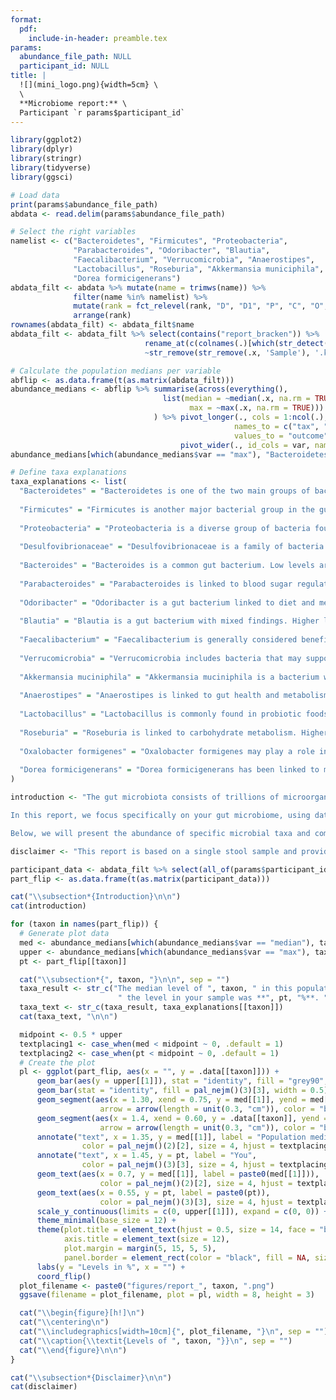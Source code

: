 ```yaml
---
format:
  pdf:
    include-in-header: preamble.tex
params:
  abundance_file_path: NULL
  participant_id: NULL
title: |
  ![](mini_logo.png){width=5cm} \
  \
  **Microbiome report:** \
  Participant `r params$participant_id`
---
```

```r
library(ggplot2)
library(dplyr)
library(stringr)
library(tidyverse)
library(ggsci)

# Load data
print(params$abundance_file_path)
abdata <- read.delim(params$abundance_file_path)

# Select the right variables
namelist <- c("Bacteroidetes", "Firmicutes", "Proteobacteria",
              "Parabacteroides", "Odoribacter", "Blautia",
              "Faecalibacterium", "Verrucomicrobia", "Anaerostipes",
              "Lactobacillus", "Roseburia", "Akkermansia municiphila",
              "Dorea formicigenerans")
abdata_filt <- abdata %>% mutate(name = trimws(name)) %>%
              filter(name %in% namelist) %>%
              mutate(rank = fct_relevel(rank, "D", "D1", "P", "C", "O", "F", "G", "S")) %>%
              arrange(rank)
rownames(abdata_filt) <- abdata_filt$name
abdata_filt <- abdata_filt %>% select(contains("report_bracken")) %>%
                              rename_at(c(colnames(.)[which(str_detect(colnames(.), 'report_bracken'))]), 
                              ~str_remove(str_remove(.x, 'Sample'), '.kraken2.report_bracken'))

# Calculate the population medians per variable
abflip <- as.data.frame(t(as.matrix(abdata_filt)))
abundance_medians <- abflip %>% summarise(across(everything(), 
                                  list(median = ~median(.x, na.rm = TRUE), 
                                        max = ~max(.x, na.rm = TRUE)))
                                ) %>% pivot_longer(., cols = 1:ncol(.), names_sep = "_",
                                                  names_to = c("tax", "var"), 
                                                  values_to = "outcome") %>%
                                      pivot_wider(., id_cols = var, names_from = tax, values_from = outcome)
abundance_medians[which(abundance_medians$var == "max"), "Bacteroidetes"]

# Define taxa explanations
taxa_explanations <- list(
  "Bacteroidetes" = "Bacteroidetes is one of the two main groups of bacteria in the human gut. Lower levels have been linked to obesity, higher body fat, and poor blood sugar control, including higher fasting glucose and insulin levels. In contrast, higher levels are associated with better metabolism, lower blood sugar, healthier cholesterol levels, and improved response to weight-loss diets. Some studies suggest mixed or opposite effects.",
  
  "Firmicutes" = "Firmicutes is another major bacterial group in the gut. Higher levels have been associated with obesity, diets high in fat and sugar, and poor blood sugar control, including type 2 diabetes. Lower levels are linked to better metabolism, lower cholesterol, improved gut health, and reduced inflammation.",
  
  "Proteobacteria" = "Proteobacteria is a diverse group of bacteria found in the gut. Lower levels are linked to fiber-rich diets and better blood sugar control, while higher levels are associated with type 2 diabetes, obesity, and metabolic issues, such as high cholesterol and insulin resistance.",
  
  "Desulfovibrionaceae" = "Desulfovibrionaceae is a family of bacteria within Proteobacteria. Lower levels have been associated with fiber-rich diets and reduced inflammation, while higher levels are linked to poor blood sugar control, metabolic syndrome, obesity, and increased gut permeability.",
  
  "Bacteroides" = "Bacteroides is a common gut bacterium. Low levels are linked to obesity, poor blood sugar control, and diabetes, while higher levels are associated with weight loss, diet changes, and exercise. Some studies suggest conflicting results.",
  
  "Parabacteroides" = "Parabacteroides is linked to blood sugar regulation. Higher levels are associated with poor blood sugar control and high-fat diets, while lower levels have been found in people responding well to diabetes medication (metformin).",
  
  "Odoribacter" = "Odoribacter is a gut bacterium linked to diet and metabolism. Higher levels have been associated with obesity, high-fat diets, and poor blood sugar control, while lower levels have been found in people benefiting from fiber-rich diets or diabetes medication.",
  
  "Blautia" = "Blautia is a gut bacterium with mixed findings. Higher levels have been linked to poor blood sugar control, but some studies associate them with fiber-rich diets that support metabolism.",
  
  "Faecalibacterium" = "Faecalibacterium is generally considered beneficial. Higher levels are linked to lower inflammation and better blood sugar control, while lower levels are associated with obesity and metabolic issues.",
  
  "Verrucomicrobia" = "Verrucomicrobia includes bacteria that may support gut health. Higher levels have been linked to improved blood sugar control and the use of prebiotics or diabetes medication, while lower levels are associated with obesity and poor metabolism.",
  
  "Akkermansia muciniphila" = "Akkermansia muciniphila is a bacterium within Verrucomicrobia. Higher levels are linked to a healthy gut lining, better blood sugar control, and lower body fat, while lower levels are associated with obesity and metabolic disorders.",
  
  "Anaerostipes" = "Anaerostipes is linked to gut health and metabolism. Higher levels have been associated with better blood sugar control and lower blood fat levels in people consuming prebiotics.",
  
  "Lactobacillus" = "Lactobacillus is commonly found in probiotic foods. Higher levels are linked to improved gut barrier function and weight loss but, in some cases, have also been associated with obesity.",
  
  "Roseburia" = "Roseburia is linked to carbohydrate metabolism. Higher levels are associated with fiber-rich diets and improved glucose tolerance, while lower levels are linked to poor blood sugar control.",
  
  "Oxalobacter formigenes" = "Oxalobacter formigenes may play a role in metabolism. Higher levels have been linked to lower body weight, while lower levels are associated with obesity and metabolic syndrome.",
  
  "Dorea formicigenerans" = "Dorea formicigenerans has been linked to metabolism and weight regulation. Higher levels are associated with lower body weight, while lower levels are found in people with obesity and insulin resistance."
)

introduction <- "The gut microbiota consists of trillions of microorganisms, including bacteria, viruses, fungi, and archaea, that inhabit the gastrointestinal tract. These microorganisms play a crucial role in various physiological functions, including digestion, immune response, and even metabolism. The composition of the gut microbiota can be influenced by various factors, such as diet, lifestyle, and genetic predisposition.

In this report, we focus specifically on your gut microbiome, using data generated through shotgun sequencing. This advanced technique provides a detailed and high-resolution view of the microbial communities in your gut, identifying both known and previously uncharacterized microorganisms. By examining the composition and relative abundance of these microorganisms in a large group of individuals, our goal is to improve our understanding of the effects of the gut microbiota on health.

Below, we will present the abundance of specific microbial taxa and compare them to reference medians from the broader population.\n\n"

disclaimer <- "This report is based on a single stool sample and provides a snapshot of your gut microbiome at one point in time. The composition of the microbiome can vary due to factors such as diet, medication use, and lifestyle. Therefore, these results should be interpreted with caution and not be considered as a definitive assessment of your gut health. If you have any health concerns, please consult a medical professional."
```
```r

participant_data <- abdata_filt %>% select(all_of(params$participant_id))
part_flip <- as.data.frame(t(as.matrix(participant_data)))

cat("\\subsection*{Introduction}\n\n")
cat(introduction)

for (taxon in names(part_flip)) {
  # Generate plot data
  med <- abundance_medians[which(abundance_medians$var == "median"), taxon]
  upper <- abundance_medians[which(abundance_medians$var == "max"), taxon]
  pt <- part_flip[[taxon]]

  cat("\\subsection*{", taxon, "}\n\n", sep = "")
  taxa_result <- str_c("The median level of ", taxon, " in this population was **", med, "%**,",
                        " the level in your sample was **", pt, "%**. ")
  taxa_text <- str_c(taxa_result, taxa_explanations[[taxon]])
  cat(taxa_text, "\n\n")

  midpoint <- 0.5 * upper
  textplacing1 <- case_when(med < midpoint ~ 0, .default = 1)
  textplacing2 <- case_when(pt < midpoint ~ 0, .default = 1)
  # Create the plot
  pl <- ggplot(part_flip, aes(x = "", y = .data[[taxon]])) +
      geom_bar(aes(y = upper[[1]]), stat = "identity", fill = "grey90", width = 0.5) +
      geom_bar(stat = "identity", fill = pal_nejm()(3)[3], width = 0.5) +
      geom_segment(aes(x = 1.30, xend = 0.75, y = med[[1]], yend = med[[1]]), 
                    arrow = arrow(length = unit(0.3, "cm")), color = "black", linewidth = 1, alpha = 0.4) +
      geom_segment(aes(x = 1.4, xend = 0.60, y = .data[[taxon]], yend = .data[[taxon]]), 
                    arrow = arrow(length = unit(0.3, "cm")), color = "black", linewidth = 1, alpha = 0.4) +
      annotate("text", x = 1.35, y = med[[1]], label = "Population median", 
                color = pal_nejm()(2)[2], size = 4, hjust = textplacing1, fontface = "bold") +
      annotate("text", x = 1.45, y = pt, label = "You", 
                color = pal_nejm()(3)[3], size = 4, hjust = textplacing2, fontface = "bold") +
      geom_text(aes(x = 0.7, y = med[[1]], label = paste0(med[[1]])), 
                    color = pal_nejm()(2)[2], size = 4, hjust = textplacing1, fontface = "bold") +
      geom_text(aes(x = 0.55, y = pt, label = paste0(pt)), 
                    color = pal_nejm()(3)[3], size = 4, hjust = textplacing2, fontface = "bold") +
      scale_y_continuous(limits = c(0, upper[[1]]), expand = c(0, 0)) +
      theme_minimal(base_size = 12) +
      theme(plot.title = element_text(hjust = 0.5, size = 14, face = "bold"),
            axis.title = element_text(size = 12),
            plot.margin = margin(5, 15, 5, 5),
            panel.border = element_rect(color = "black", fill = NA, size = 1)) +
      labs(y = "Levels in %", x = "") +
      coord_flip()
  plot_filename <- paste0("figures/report_", taxon, ".png")
  ggsave(filename = plot_filename, plot = pl, width = 8, height = 3)

  cat("\\begin{figure}[h!]\n")
  cat("\\centering\n")
  cat("\\includegraphics[width=10cm]{", plot_filename, "}\n", sep = "")
  cat("\\caption{\\textit{Levels of ", taxon, "}}\n", sep = "")
  cat("\\end{figure}\n\n")
}

cat("\\subsection*{Disclaimer}\n\n")
cat(disclaimer)

```